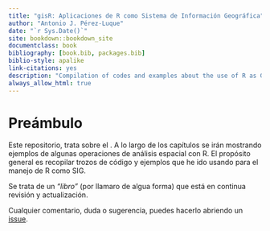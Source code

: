 ```yaml
--- 
title: "gisR: Aplicaciones de R como Sistema de Información Geográfica"
author: "Antonio J. Pérez-Luque"
date: "`r Sys.Date()`"
site: bookdown::bookdown_site
documentclass: book
bibliography: [book.bib, packages.bib]
biblio-style: apalike
link-citations: yes
description: "Compilation of codes and examples about the use of R as GIS (in Spanish)"
always_allow_html: true
---
```


# Preámbulo

Este repositorio, trata sobre el . A lo largo de los capítulos se irán mostrando ejemplos de algunas operaciones de análisis espacial con R. El propósito general es recopilar trozos de código y ejemplos que he ido usando para el manejo de R como SIG. 

Se trata de un *"libro"* (por llamaro de algua forma) que está en continua revisión y actualización. 

Cualquier comentario, duda o sugerencia, puedes hacerlo abriendo un [issue](https://github.com/ajpelu/gisR/issues).

